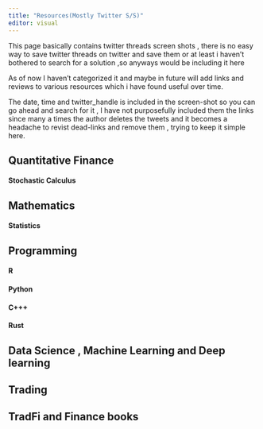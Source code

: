 ```yaml
---
title: "Resources(Mostly Twitter S/S)"
editor: visual
---
```


This page basically contains twitter threads screen shots , there is no easy way to save twitter threads on twitter and save them or at least i haven't bothered to search for a solution ,so anyways would be including it here

As of now I haven't categorized it and maybe in future will add links and reviews to various resources which i have found useful over time.

The date, time and twitter_handle is included in the screen-shot so you can go ahead and search for it , I have not purposefully included them the links since many a times the author deletes the tweets and it becomes a headache to revist dead-links and remove them , trying to keep it simple here.


## Quantitative Finance

#### Stochastic Calculus



## Mathematics

#### Statistics

## Programming

#### R

#### Python

#### C+++

#### Rust

## Data Science , Machine Learning and Deep learning

## Trading

## TradFi and Finance books
